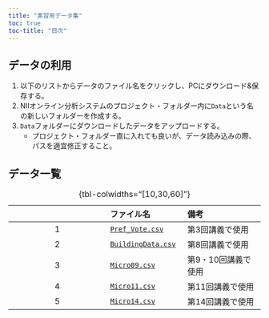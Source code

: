 ```yaml
---
title: "実習用データ集"
toc: true
toc-title: "目次"
---
```


## データの利用

1. 以下のリストからデータのファイル名をクリックし、PCにダウンロード&保存する。
2. NIIオンライン分析システムのプロジェクト・フォルダー内に`Data`という名の新しいフォルダーを作成する。
3. `Data`フォルダーにダウンロードしたデータをアップロードする。
   * プロジェクト・フォルダー直に入れても良いが、データ読み込みの際、パスを適宜修正すること。

## データ一覧

||ファイル名|備考|
|:---:|:---|:---|
|1|<a href = "materials/Data/Pref_Vote.csv" download>`Pref_Vote.csv`</a>|第3回講義で使用|
|2|<a href = "materials/Data/BuildingData.csv" download>`BuildingData.csv`</a>|第8回講義で使用|
|3|<a href = "materials/Data/Micro09.csv" download>`Micro09.csv`</a>|第9・10回講義で使用|
|4|<a href = "materials/Data/Micro11.csv" download>`Micro11.csv`</a>|第11回講義で使用|
|5|<a href = "materials/Data/Micro14.csv" download>`Micro14.csv`</a>|第14回講義で使用|

: {tbl-colwidths="[10,30,60]"}

<!---
## データ説明

### `Pref_Vote.csv`

|変数名|説明|詳細|
|:---|:---|:---|
|`ID`     |都道府県のID||
|`Pref`   |都道府県名||
|`Zaisei` |財政力指数|2020年|
|`Young`  |30歳未満人口の割合|2020年 (%)|
|`Older`  |65歳以上人口の割合|2020年 (%)|
|`Jimin`  |自民党の得票率|2019参院選比例区; (%)|
|`Rikken` |立憲民主党の得票率|2019参院選比例区; (%)|
|`Kokumin`|国民民主党の得票率|2019参院選比例区; (%)|
|`Komei`  |公明党の得票率|2019参院選比例区; (%)|
|`Ishin`  |維新の得票率|2019参院選比例区; (%)|
|`Kyosan` |共産党の得票率|2019参院選比例区; (%)|
|`Shamin` |社民党の得票率|2019参院選比例区; (%)|
|`Reiwa`  |れいわ新選組の得票率|2019参院選比例区; (%)|
|`NHK`    |NHKから国民を守る党の得票率|2019参院選比例区; (%)|
|`Region2`|地域区分|1 = 東日本; 2 = 西日本|
|`Region6`|地域区分|1 = 北海道・東北; 2 = 関東; 3 = 中部・北陸; 4 = 近畿; 5 = 中国・四国; 6 = 九州・沖縄|

: {tbl-colwidths="[15,40,45]"}
--->